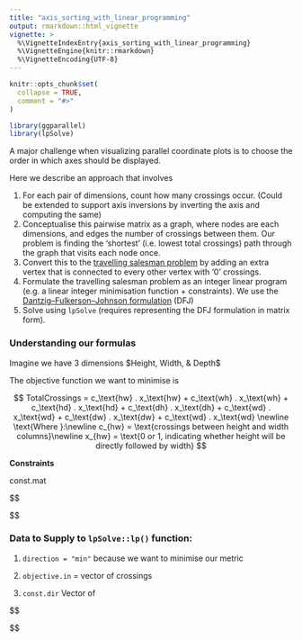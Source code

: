 ```yaml
---
title: "axis_sorting_with_linear_programming"
output: rmarkdown::html_vignette
vignette: >
  %\VignetteIndexEntry{axis_sorting_with_linear_programming}
  %\VignetteEngine{knitr::rmarkdown}
  %\VignetteEncoding{UTF-8}
---
```


```r
knitr::opts_chunk$set(
  collapse = TRUE,
  comment = "#>"
)
```

```r
library(ggparallel)
library(lpSolve)
```

A major challenge when visualizing parallel coordinate plots is to choose the order in which axes should be displayed.

Here we describe an approach that involves

1.  For each pair of dimensions, count how many crossings occur. (Could be extended to support axis inversions by inverting the axis and computing the same)
2.  Conceptualise this pairwise matrix as a graph, where nodes are each dimensions, and edges the number of crossings between them. Our problem is finding the 'shortest' (i.e. lowest total crossings) path through the graph that visits each node once.
3.  Convert this to the [travelling salesman problem](https://en.wikipedia.org/wiki/Travelling_salesman_problem) by adding an extra vertex that is connected to every other vertex with '0' crossings.
4.  Formulate the travelling salesman problem as an integer linear program (e.g. a linear integer minimisation function + constraints). We use the [Dantzig–Fulkerson–Johnson formulation](https://en.wikipedia.org/wiki/Travelling_salesman_problem#Dantzig%E2%80%93Fulkerson%E2%80%93Johnson_formulation) (DFJ)
5.  Solve using `lpSolve` (requires representing the DFJ formulation in matrix form).

### Understanding our formulas

Imagine we have 3 dimensions $Height, Width, & Depth$

The objective function we want to minimise is

$$
TotalCrossings = c_\text{hw} . x_\text{hw} + 
c_\text{wh} . x_\text{wh} + c_\text{hd} . x_\text{hd}   + c_\text{dh} . x_\text{dh}  + 
c_\text{wd} . x_\text{wd} + c_\text{dw} . x_\text{dw} + c_\text{wd} . x_\text{wd}
\newline
\text{Where }:\newline
 c_{hw} = \text{crossings between height and width columns}\newline
 x_{hw} = \text{0 or 1, indicating whether height will be directly followed by width}
$$

**Constraints**

const.mat

$$

$$

### Data to Supply to `lpSolve::lp()` function:

1.  `direction = "min"` because we want to minimise our metric

2.  `objective.in` = vector of crossings

3.  `const.dir` Vector of

\$\$

\$\$
